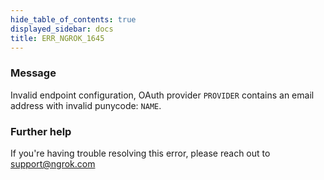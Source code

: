 ```yaml
---
hide_table_of_contents: true
displayed_sidebar: docs
title: ERR_NGROK_1645
---
```


### Message

Invalid endpoint configuration, OAuth provider `PROVIDER` contains an email address with invalid punycode: `NAME`.

### Further help

If you're having trouble resolving this error, please reach out to [support@ngrok.com](mailto:support@ngrok.com?subject=Help%20with%20ERR_NGROK_1645)
